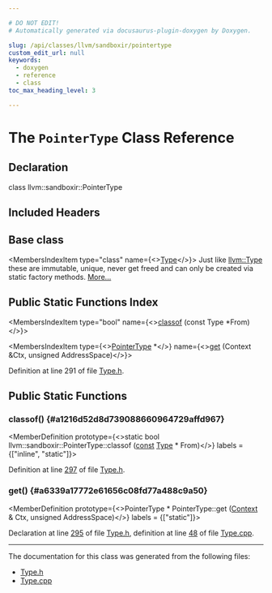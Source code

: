 ```yaml
---

# DO NOT EDIT!
# Automatically generated via docusaurus-plugin-doxygen by Doxygen.

slug: /api/classes/llvm/sandboxir/pointertype
custom_edit_url: null
keywords:
  - doxygen
  - reference
  - class
toc_max_heading_level: 3

---
```





# The `PointerType` Class Reference

<DoxygenPage pluginConfig={pluginConfig}>



## Declaration

<CodeBlock>class llvm::sandboxir::PointerType</CodeBlock>

## Included Headers

<IncludesList>
<IncludesListItem
  filePath="llvm/SandboxIR/Type.h"
  permalink="/docs/api/files/include/include/llvm/include/llvm/sandboxir/type-h"
  isLocal="true" />
</IncludesList>

## Base class

<MembersIndex>

<MembersIndexItem
  type="class"
  name={<><a href="/docs/api/classes/llvm/sandboxir/type">Type</a></>}>
Just like <a href="/docs/api/classes/llvm/type">llvm::Type</a> these are immutable, unique, never get freed and can only be created via static factory methods. <a href="/docs/api/classes/llvm/sandboxir/type/#details">More...</a>
</MembersIndexItem>

</MembersIndex>

## Public Static Functions Index

<MembersIndex>

<MembersIndexItem
  type="bool"
  name={<><a href="#a1216d52d8d739088660964729affd967">classof</a> (const Type &#42;From)</>}>
</MembersIndexItem>

<MembersIndexItem
  type={<><a href="/docs/api/classes/llvm/sandboxir/pointertype">PointerType</a> &#42;</>}
  name={<><a href="#a6339a17772e61656c08fd77a488c9a50">get</a> (Context &amp;Ctx, unsigned AddressSpace)</>}>
</MembersIndexItem>

</MembersIndex>


Definition at line 291 of file <a href="/docs/api/files/include/include/llvm/include/llvm/sandboxir/type-h">Type.h</a>.

<SectionDefinition>

## Public Static Functions

### classof() {#a1216d52d8d739088660964729affd967}

<MemberDefinition
  prototype={<>static bool llvm::sandboxir::PointerType::classof (<a href="/docs/api/files/lib/lib/target/lib/target/aarch64/aarch64promoteconstant-cpp/#a90f8350fecae261c25be85d38b451bff">const</a> <a href="/docs/api/classes/llvm/sandboxir/type">Type</a> &#42; From)</>}
  labels = {["inline", "static"]}>

Definition at line <a href="/docs/api/files/include/include/llvm/include/llvm/sandboxir/type-h/#l00297">297</a> of file <a href="/docs/api/files/include/include/llvm/include/llvm/sandboxir/type-h">Type.h</a>.
</MemberDefinition>

### get() {#a6339a17772e61656c08fd77a488c9a50}

<MemberDefinition
  prototype={<>PointerType &#42; PointerType::get (<a href="/docs/api/classes/llvm/sandboxir/context">Context</a> &amp; Ctx, unsigned AddressSpace)</>}
  labels = {["static"]}>

Declaration at line <a href="/docs/api/files/include/include/llvm/include/llvm/sandboxir/type-h/#l00295">295</a> of file <a href="/docs/api/files/include/include/llvm/include/llvm/sandboxir/type-h">Type.h</a>, definition at line <a href="/docs/api/files/lib/lib/sandboxir/type-cpp/#l00048">48</a> of file <a href="/docs/api/files/lib/lib/sandboxir/type-cpp">Type.cpp</a>.
</MemberDefinition>

</SectionDefinition>

<hr/>

The documentation for this class was generated from the following files:

<ul>
<li><a href="/docs/api/files/include/include/llvm/include/llvm/sandboxir/type-h">Type.h</a></li>
<li><a href="/docs/api/files/lib/lib/sandboxir/type-cpp">Type.cpp</a></li>
</ul>

</DoxygenPage>
